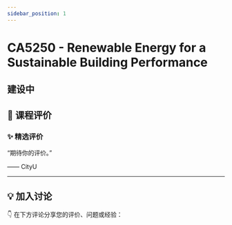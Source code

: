 ```yaml
---
sidebar_position: 1
---
```



# CA5250 - Renewable Energy for a Sustainable Building Performance

## 建设中

## **💬 课程评价**

### ✨ **精选评价**
<div className={commentStyles.commentBox}>
    <p className={commentStyles.commentText}>
        “期待你的评价。”
    </p>
    <p className={commentStyles.commentAuthor}>—— CityU</p>
</div>

---

## **💡 加入讨论**

👇 在下方评论分享您的评价、问题或经验：
<Utterances />
